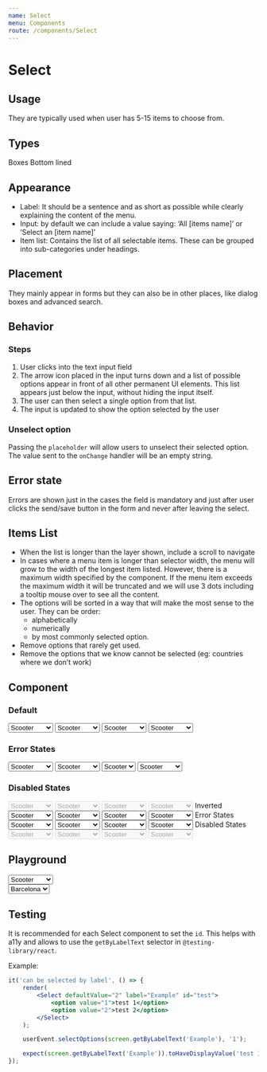 ```yaml
---
name: Select
menu: Components
route: /components/Select
---
```



# Select

## Usage

They are typically used when user has 5-15 items to choose from.

## Types

Boxes
Bottom lined

## Appearance

- Label: It should be a sentence and as short as possible while clearly explaining the content of the menu.
- Input: by default we can include a value saying: ‘All [items name]’ or ‘Select an [item name]’
- Item list: Contains the list of all selectable items. These can be grouped into sub-categories under headings.

## Placement

They mainly appear in forms but they can also be in other places, like dialog boxes and advanced search.

## Behavior

### Steps

1. User clicks into the text input field
2. The arrow icon placed in the input turns down and a list of possible options appear in front of all other permanent UI elements. This list appears just below the input, without hiding the input itself.
3. The user can then select a single option from that list.
4. The input is updated to show the option selected by the user

### Unselect option

Passing the `placeholder` will allow users to unselect their selected option. The value sent to the `onChange` handler
will be an empty string.

## Error state

Errors are shown just in the cases the field is mandatory and just after user clicks the send/save button in the form and never after leaving the select.

## Items List

- When the list is longer than the layer shown, include a scroll to navigate
- In cases where a menu item is longer than selector width, the menu will grow to the width of the longest item listed. However, there is a maximum width specified by the component. If the menu item exceeds the maximum width it will be truncated and we will use 3 dots including a tooltip mouse over to see all the content.
- The options will be sorted in a way that will make the most sense to the user. They can be order:
  - alphabetically
  - numerically
  - by most commonly selected option.
- Remove options that rarely get used.
- Remove the options that we know cannot be selected (eg: countries where we don’t work)

## Component

### Default

<ItemWrapper gridTemplate="60% 1fr">
    <Select label="Boxed">
        <option>Scooter</option>
        <option>Ride (PHV)</option>
        <option>Taxi</option>
    </Select>
    <Select size="small" label="Boxed Small">
        <option>Scooter</option>
        <option>Ride (PHV)</option>
        <option>Taxi</option>
    </Select>
    <Select variant="bottom-lined" label="Bottom Lined">
        <option>Scooter</option>
        <option>Ride (PHV)</option>
        <option>Taxi</option>
    </Select>
    <Select variant="bottom-lined" size="small" label="Bottom Lined Small">
        <option>Scooter</option>
        <option>Ride (PHV)</option>
        <option>Taxi</option>
    </Select>
</ItemWrapper>

### Error States

<ItemWrapper gridTemplate="60% 1fr">
    <Select label="Boxed" error>
        <option>Scooter</option>
        <option>Ride (PHV)</option>
        <option>Taxi</option>
    </Select>
    <Select size="small" label="Boxed Small" error>
        <option>Scooter</option>
        <option>Ride (PHV)</option>
        <option>Taxi</option>
    </Select>
    <Select variant="bottom-lined" label="Bottom Lined" error>
        <option>Scooter</option>
        <option>Taxi</option>
    </Select>
    <Select variant="bottom-lined" size="small" label="Bottom Lined Small" error>
        <option>Scooter</option>
        <option>Ride (PHV)</option>
        <option>Taxi</option>
    </Select>
</ItemWrapper>

### Disabled States

<ItemWrapper gridTemplate="60% 1fr">
    <Select label="Boxed" disabled>
        <option>Scooter</option>
        <option>Ride (PHV)</option>
        <option>Taxi</option>
    </Select>
    <Select size="small" label="Boxed Small" disabled>
        <option>Scooter</option>
        <option>Ride (PHV)</option>
        <option>Taxi</option>
    </Select>
    <Select variant="bottom-lined" label="Bottom Lined" disabled>
        <option>Scooter</option>
        <option>Ride (PHV)</option>
        <option>Taxi</option>
    </Select>
    <Select variant="bottom-lined" size="small" label="Bottom Lined Small" disabled>
        <option>Scooter</option>
        <option>Ride (PHV)</option>
        <option>Taxi</option>
    </Select>
</ItemWrapper>

<ItemWrapper mt={4} gridTemplate="60% 1fr" inverted>
    <Headline as="h3" inverted>
        Inverted
    </Headline>
    <div></div>
    <Select label="Boxed" inverted>
        <option>Scooter</option>
        <option>Ride (PHV)</option>
        <option>Taxi</option>
    </Select>
    <Select size="small" label="Boxed Small" inverted>
        <option>Scooter</option>
        <option>Ride (PHV)</option>
        <option>Taxi</option>
    </Select>
    <Select variant="bottom-lined" label="Bottom Lined" inverted>
        <option>Scooter</option>
        <option>Ride (PHV)</option>
        <option>Taxi</option>
    </Select>
    <Select variant="bottom-lined" size="small" label="Bottom Lined Small" inverted>
        <option>Scooter</option>
        <option>Ride (PHV)</option>
        <option>Taxi</option>
    </Select>
</ItemWrapper>

<ItemWrapper gridTemplate="60% 1fr" inverted>
    <Headline as="h3" inverted>
        Error States
    </Headline>
    <div></div>
    <Select label="Boxed" inverted error>
        <option>Scooter</option>
        <option>Ride (PHV)</option>
        <option>Taxi</option>
    </Select>
    <Select size="small" label="Boxed Small" inverted error>
        <option>Scooter</option>
        <option>Ride (PHV)</option>
        <option>Taxi</option>
    </Select>
    <Select variant="bottom-lined" label="Bottom Lined" inverted error>
        <option>Scooter</option>
        <option>Ride (PHV)</option>
        <option>Taxi</option>
    </Select>
    <Select variant="bottom-lined" size="small" label="Bottom Lined Small" inverted error>
        <option>Scooter</option>
        <option>Ride (PHV)</option>
        <option>Taxi</option>
    </Select>
</ItemWrapper>

<ItemWrapper gridTemplate="60% 1fr" inverted>
    <Headline as="h3" inverted>
        Disabled States
    </Headline>
    <div></div>
    <Select label="Boxed" inverted disabled>
        <option>Scooter</option>
        <option>Ride (PHV)</option>
        <option>Taxi</option>
    </Select>
    <Select size="small" label="Boxed Small" inverted disabled>
        <option>Scooter</option>
        <option>Ride (PHV)</option>
        <option>Taxi</option>
    </Select>
    <Select variant="bottom-lined" label="Bottom Lined" inverted disabled>
        <option>Scooter</option>
        <option>Ride (PHV)</option>
        <option>Taxi</option>
    </Select>
    <Select variant="bottom-lined" size="small" label="Bottom Lined Small" inverted disabled>
        <option>Scooter</option>
        <option>Ride (PHV)</option>
        <option>Taxi</option>
    </Select>
</ItemWrapper>

## Playground

<Playground>
    <Select variant="bottom-lined" size="small" label="City">
        <option>Scooter</option>
        <option>Ride (PHV)</option>
        <option>Taxi</option>
    </Select>
    <br/>
    <Select label="City" placeholder="Select your destination">
        <option>Barcelona</option>
        <option>London</option>
        <option>Hamburg</option>
    </Select>
</Playground>

## Testing

It is recommended for each Select component to set the `id`. This helps with a11y and allows to use the
`getByLabelText` selector in `@testing-library/react`.

Example:
```jsx
it('can be selected by label', () => {
    render(
        <Select defaultValue="2" label="Example" id="test">
            <option value="1">test 1</option>
            <option value="2">test 2</option>
        </Select>
    );

    userEvent.selectOptions(screen.getByLabelText('Example'), '1');

    expect(screen.getByLabelText('Example')).toHaveDisplayValue('test 1');
});
```
